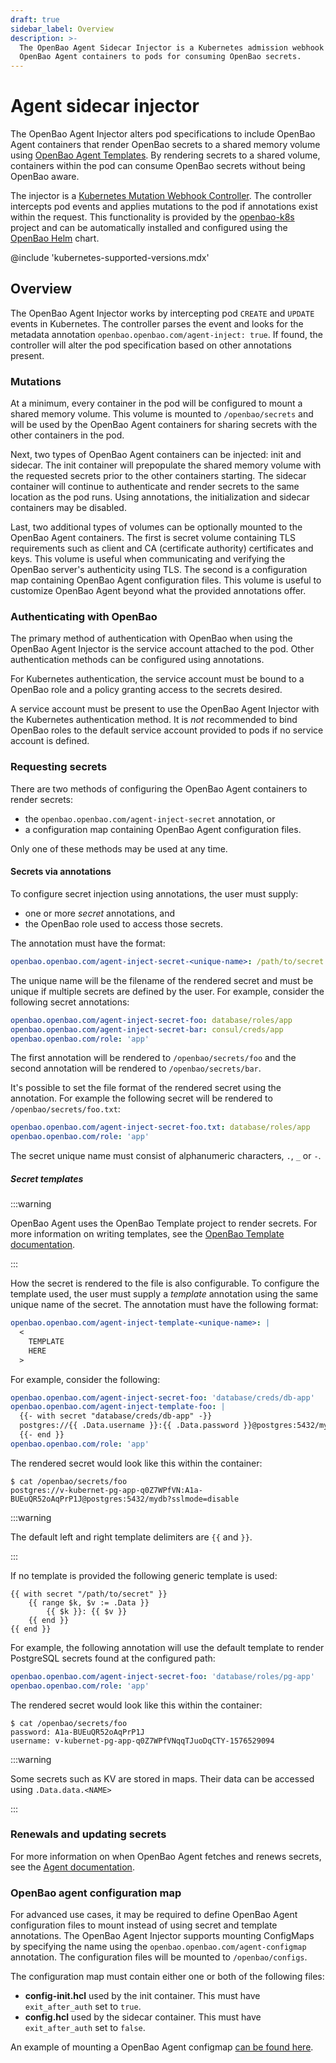 ```yaml
---
draft: true
sidebar_label: Overview
description: >-
  The OpenBao Agent Sidecar Injector is a Kubernetes admission webhook that adds
  OpenBao Agent containers to pods for consuming OpenBao secrets.
---
```


# Agent sidecar injector

The OpenBao Agent Injector alters pod specifications to include OpenBao Agent
containers that render OpenBao secrets to a shared memory volume using
[OpenBao Agent Templates](../../../agent-and-proxy/agent/template.mdx).
By rendering secrets to a shared volume, containers within the pod can consume
OpenBao secrets without being OpenBao aware.

The injector is a [Kubernetes Mutation Webhook Controller](https://kubernetes.io/docs/reference/access-authn-authz/admission-controllers/).
The controller intercepts pod events and applies mutations to the pod if annotations exist within
the request. This functionality is provided by the [openbao-k8s](https://github.com/openbao/openbao-k8s)
project and can be automatically installed and configured using the
[OpenBao Helm](https://github.com/openbao/openbao-helm) chart.

@include 'kubernetes-supported-versions.mdx'

## Overview

The OpenBao Agent Injector works by intercepting pod `CREATE` and `UPDATE`
events in Kubernetes. The controller parses the event and looks for the metadata
annotation `openbao.openbao.com/agent-inject: true`. If found, the controller will
alter the pod specification based on other annotations present.

### Mutations

At a minimum, every container in the pod will be configured to mount a shared
memory volume. This volume is mounted to `/openbao/secrets` and will be used by the OpenBao
Agent containers for sharing secrets with the other containers in the pod.

Next, two types of OpenBao Agent containers can be injected: init and sidecar. The
init container will prepopulate the shared memory volume with the requested
secrets prior to the other containers starting. The sidecar container will
continue to authenticate and render secrets to the same location as the pod runs.
Using annotations, the initialization and sidecar containers may be disabled.

Last, two additional types of volumes can be optionally mounted to the OpenBao Agent
containers. The first is secret volume containing TLS requirements such as client
and CA (certificate authority) certificates and keys. This volume is useful when
communicating and verifying the OpenBao server's authenticity using TLS. The second
is a configuration map containing OpenBao Agent configuration files. This volume is
useful to customize OpenBao Agent beyond what the provided annotations offer.

### Authenticating with OpenBao

The primary method of authentication with OpenBao when using the OpenBao Agent Injector
is the service account attached to the pod. Other authentication methods can be configured
using annotations.

For Kubernetes authentication, the service account must be bound to a OpenBao role and a
policy granting access to the secrets desired.

A service account must be present to use the OpenBao Agent Injector with the Kubernetes
authentication method. It is _not_ recommended to bind OpenBao roles to the default service
account provided to pods if no service account is defined.

### Requesting secrets

There are two methods of configuring the OpenBao Agent containers to render secrets:

- the `openbao.openbao.com/agent-inject-secret` annotation, or
- a configuration map containing OpenBao Agent configuration files.

Only one of these methods may be used at any time.

#### Secrets via annotations

To configure secret injection using annotations, the user must supply:

- one or more _secret_ annotations, and
- the OpenBao role used to access those secrets.

The annotation must have the format:

```yaml
openbao.openbao.com/agent-inject-secret-<unique-name>: /path/to/secret
```

The unique name will be the filename of the rendered secret and must be unique if
multiple secrets are defined by the user. For example, consider the following
secret annotations:

```yaml
openbao.openbao.com/agent-inject-secret-foo: database/roles/app
openbao.openbao.com/agent-inject-secret-bar: consul/creds/app
openbao.openbao.com/role: 'app'
```

The first annotation will be rendered to `/openbao/secrets/foo` and the second
annotation will be rendered to `/openbao/secrets/bar`.

It's possible to set the file format of the rendered secret using the annotation. For example the
following secret will be rendered to `/openbao/secrets/foo.txt`:

```yaml
openbao.openbao.com/agent-inject-secret-foo.txt: database/roles/app
openbao.openbao.com/role: 'app'
```

The secret unique name must consist of alphanumeric characters, `.`, `_` or `-`.

##### Secret templates

:::warning

OpenBao Agent uses the OpenBao Template project to render secrets. For more information
on writing templates, see the [OpenBao Template documentation](https://github.com/openbao/openbao-template).

:::

How the secret is rendered to the file is also configurable. To configure the template
used, the user must supply a _template_ annotation using the same unique name of
the secret. The annotation must have the following format:

```yaml
openbao.openbao.com/agent-inject-template-<unique-name>: |
  <
    TEMPLATE
    HERE
  >
```

For example, consider the following:

```yaml
openbao.openbao.com/agent-inject-secret-foo: 'database/creds/db-app'
openbao.openbao.com/agent-inject-template-foo: |
  {{- with secret "database/creds/db-app" -}}
  postgres://{{ .Data.username }}:{{ .Data.password }}@postgres:5432/mydb?sslmode=disable
  {{- end }}
openbao.openbao.com/role: 'app'
```

The rendered secret would look like this within the container:

```shell-session
$ cat /openbao/secrets/foo
postgres://v-kubernet-pg-app-q0Z7WPfVN:A1a-BUEuQR52oAqPrP1J@postgres:5432/mydb?sslmode=disable
```

:::warning

The default left and right template delimiters are `{{` and `}}`.

:::

If no template is provided the following generic template is used:

```
{{ with secret "/path/to/secret" }}
    {{ range $k, $v := .Data }}
        {{ $k }}: {{ $v }}
    {{ end }}
{{ end }}
```

For example, the following annotation will use the default template to render
PostgreSQL secrets found at the configured path:

```yaml
openbao.openbao.com/agent-inject-secret-foo: 'database/roles/pg-app'
openbao.openbao.com/role: 'app'
```

The rendered secret would look like this within the container:

```shell-session
$ cat /openbao/secrets/foo
password: A1a-BUEuQR52oAqPrP1J
username: v-kubernet-pg-app-q0Z7WPfVNqqTJuoDqCTY-1576529094
```

:::warning

Some secrets such as KV are stored in maps. Their data can be accessed using `.Data.data.<NAME>`

:::

### Renewals and updating secrets

For more information on when OpenBao Agent fetches and renews secrets, see the
[Agent documentation](../../../agent-and-proxy/agent/template.mdx#renewals-and-updating-secrets).

### OpenBao agent configuration map

For advanced use cases, it may be required to define OpenBao Agent configuration
files to mount instead of using secret and template annotations. The OpenBao Agent
Injector supports mounting ConfigMaps by specifying the name using the `openbao.openbao.com/agent-configmap`
annotation. The configuration files will be mounted to `/openbao/configs`.

The configuration map must contain either one or both of the following files:

- **config-init.hcl** used by the init container. This must have `exit_after_auth` set to `true`.
- **config.hcl** used by the sidecar container. This must have `exit_after_auth` set to `false`.

An example of mounting a OpenBao Agent configmap [can be found here](examples.mdx#configmap-example).
